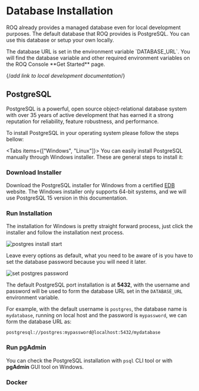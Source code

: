 
# Database Installation

ROQ already provides a managed database even for local development purposes. The default database that ROQ provides is PostgreSQL. You can use this database or setup your own locally. 

<Callout type="info">
The database URL is set in the environment variable `DATABASE_URL`. You will find the database variable and other required environment variables on the ROQ Console **Get Started** page.
</Callout>

{/*add link to local development documentation*/}

## PostgreSQL

PostgreSQL is a powerful, open source object-relational database system with over 35 years of active development that has earned it a strong reputation for reliability, feature robustness, and performance.

To install PostgreSQL in your operating system please follow the steps bellow:

<Tabs items={["Windows", "Linux"]}>
<Tab>
You can easily install PostgreSQL manually through Windows installer. These are general steps to install it:
<Steps>

### Download Installer

Download the PostgreSQL installer for Windows from a certified [EDB](https://www.enterprisedb.com/downloads/postgres-postgresql-downloads) website. The Windows installer only supports 64-bit systems, and we will use PostgreSQL 15 version in this documentation.

### Run Installation

The installation for Windows is pretty straight forward process, just click the installer and follow the installation next process.

![postgres install start](/postgresql-install-1.png)

Leave every options as default, what you need to be aware of is you have to set the database password because you will need it later.

![set postgres password](/postgresql-install-password.png)

The default PostgreSQL port installation is at **5432**, with the username and password will be used to form the database URL set in the `DATABASE_URL` environment variable. 

For example, with the default username is `postgres`, the database name is `mydatabase`, running on local host and the password is `mypassword`, we can form the database URL as:

```shell
postgresql://postgres:mypassword@localhost:5432/mydatabase
```

### Run pgAdmin

You can check the PostgreSQL installation with `psql` CLI tool or with **pgAdmin** GUI tool on Windows.

</Steps>
</Tab>
</Tabs>

### Docker